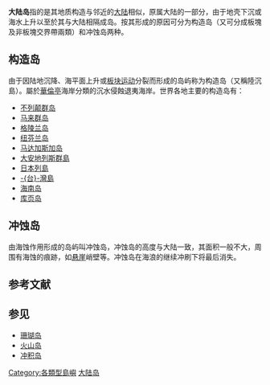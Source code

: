 {{unreferenced|time=2015-02-06T12:11:20+00:00}}
'''大陆岛'''指的是其地质构造与邻近的[[大陆|大陆]]相似，原属大陆的一部分，由于地壳下沉或海水上升以至於其与大陆相隔成岛。按其形成的原因可分为构造岛（又可分成板塊及非板塊交界帶兩類）和冲蚀岛两种。

==构造岛==
由于因陆地沉降、海平面上升或[[板块运动|板块运动]]分裂而形成的岛屿称为构造岛（又稱陸沉島）。屬於[[華倫亭|華倫亭]]海岸分類的沉水侵蝕退夷海岸。世界各地主要的构造岛有：

*[[不列颠群岛|不列颠群岛]]
*[[马来群岛|马来群岛]]
*[[格陵兰岛|格陵兰岛]]
*[[纽芬兰岛|纽芬兰岛]]
*[[马达加斯加岛|马达加斯加岛]]
*[[大安地列斯群島|大安地列斯群島]]
*[[日本群岛|日本列島]]
*[[台湾岛|-{台}-灣島]]
*[[海南岛|海南岛]]
*[[库页岛|库页岛]]

==冲蚀岛==
由海蚀作用形成的岛屿叫冲蚀岛，冲蚀岛的高度与大陆一致，其面积一般不大，周围有海蚀的痕跡，如[[悬崖|悬崖]]峭壁等。冲蚀岛在海浪的继续冲刷下将最后消失。

== 参考文献 ==
{{Reflist}}

== 参见 ==
*[[珊瑚岛|珊瑚岛]]
*[[火山岛|火山岛]]
*[[冲积岛|冲积岛]]

[[Category:各類型島嶼|Category:各類型島嶼]]
[[Category:大陆岛|]]